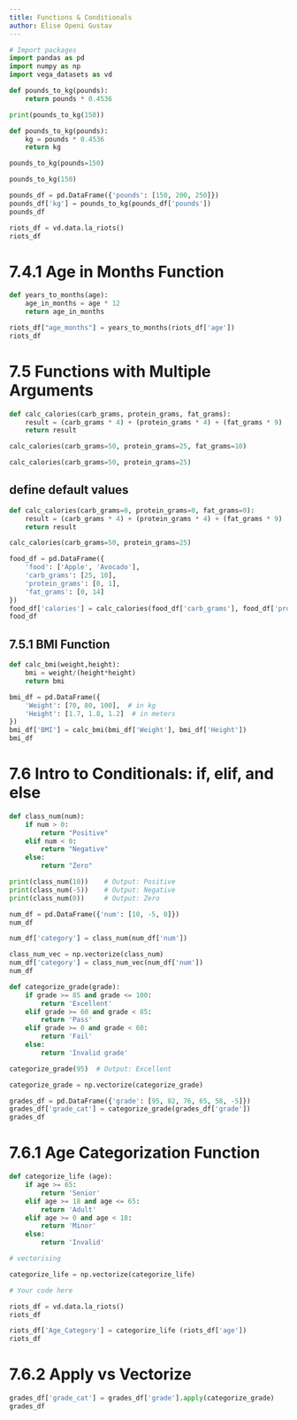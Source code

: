 ```yaml
---
title: Functions & Conditionals
author: Elise Openi Gustav
---
```

```python
# Import packages
import pandas as pd
import numpy as np
import vega_datasets as vd
```


```python
def pounds_to_kg(pounds):
    return pounds * 0.4536
```

```python
print(pounds_to_kg(150))
```


```python
def pounds_to_kg(pounds):
    kg = pounds * 0.4536
    return kg
```


```python
pounds_to_kg(pounds=150)
```

```python
pounds_to_kg(150)
```


```python
pounds_df = pd.DataFrame({'pounds': [150, 200, 250]})
pounds_df['kg'] = pounds_to_kg(pounds_df['pounds'])
pounds_df
```

```python
riots_df = vd.data.la_riots()
riots_df 
```

# 7.4.1 Age in Months Function
```python
def years_to_months(age):
    age_in_months = age * 12
    return age_in_months
```

```python

riots_df["age_months"] = years_to_months(riots_df['age'])
riots_df
```

# 7.5 Functions with Multiple Arguments

```python
def calc_calories(carb_grams, protein_grams, fat_grams):
    result = (carb_grams * 4) + (protein_grams * 4) + (fat_grams * 9)
    return result
```

```python
calc_calories(carb_grams=50, protein_grams=25, fat_grams=10)
```


```python
calc_calories(carb_grams=50, protein_grams=25)
```

## define default values

```python
def calc_calories(carb_grams=0, protein_grams=0, fat_grams=0):
    result = (carb_grams * 4) + (protein_grams * 4) + (fat_grams * 9)
    return result
```


```python
calc_calories(carb_grams=50, protein_grams=25)
```


```python
food_df = pd.DataFrame({
    'food': ['Apple', 'Avocado'],
    'carb_grams': [25, 10],
    'protein_grams': [0, 1],
    'fat_grams': [0, 14]
})
food_df['calories'] = calc_calories(food_df['carb_grams'], food_df['protein_grams'], food_df['fat_grams'])
food_df
```

## 7.5.1 BMI Function

```python
def calc_bmi(weight,height):
    bmi = weight/(height*height)
    return bmi
```

```python
bmi_df = pd.DataFrame({
    'Weight': [70, 80, 100],  # in kg
    'Height': [1.7, 1.8, 1.2]  # in meters
})
bmi_df['BMI'] = calc_bmi(bmi_df['Weight'], bmi_df['Height'])
bmi_df
```

# 7.6 Intro to Conditionals: if, elif, and else

```python
def class_num(num):
    if num > 0:
        return "Positive"
    elif num < 0:
        return "Negative"
    else:
        return "Zero"

print(class_num(10))    # Output: Positive
print(class_num(-5))    # Output: Negative
print(class_num(0))     # Output: Zero
```

```python
num_df = pd.DataFrame({'num': [10, -5, 0]})
num_df
```

```python
num_df['category'] = class_num(num_df['num'])
```

```python
class_num_vec = np.vectorize(class_num)
num_df['category'] = class_num_vec(num_df['num'])
num_df
```

```python
def categorize_grade(grade):
    if grade >= 85 and grade <= 100:
        return 'Excellent'
    elif grade >= 60 and grade < 85:
        return 'Pass'
    elif grade >= 0 and grade < 60:
        return 'Fail'
    else:
        return 'Invalid grade'

categorize_grade(95)  # Output: Excellent
```

```python
categorize_grade = np.vectorize(categorize_grade)

grades_df = pd.DataFrame({'grade': [95, 82, 76, 65, 58, -5]})
grades_df['grade_cat'] = categorize_grade(grades_df['grade'])
grades_df
```
# 7.6.1 Age Categorization Function

```python
def categorize_life (age):
    if age >= 65:
        return 'Senior'
    elif age >= 18 and age <= 65:
        return 'Adult'
    elif age >= 0 and age < 18:
        return 'Minor'
    else:
        return 'Invalid'

# vectorising

categorize_life = np.vectorize(categorize_life)
```

```python
# Your code here

riots_df = vd.data.la_riots()
riots_df

riots_df['Age_Category'] = categorize_life (riots_df['age'])
riots_df
```

# 7.6.2 Apply vs Vectorize

```python
grades_df['grade_cat'] = grades_df['grade'].apply(categorize_grade)
grades_df
```


